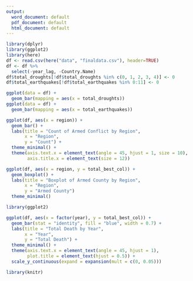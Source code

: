 ```yaml
---
output:
  word_document: default
  pdf_document: default
  html_document: default
---
```


```r
library(dplyr)
library(ggplot2)
library(here)
df <- read.csv(here("data", "finaldata.csv"), header=TRUE)
df <- df %>%
  select(-year_lag, -Country.Name)
df$total_droughts[!df$total_droughts %in% c(0, 1, 2, 3, 4)] <- 0
df$total_earthquakes[!df$total_earthquakes %in% 0:11] <- 0
```


```r
ggplot(data = df) +
  geom_bar(mapping = aes(x = total_droughts))
ggplot(data = df) +
  geom_bar(mapping = aes(x = total_earthquakes))
```


```r

  
ggplot(df, aes(x = region)) +
  geom_bar() +
  labs(title = "Count of Armed Conflict by Region",
       x = "Region",
       y = "Count") +
  theme_minimal() +
  theme(axis.text.x = element_text(angle = 45, hjust = 1, size = 10),
        axis.title.x = element_text(size = 12))


```




```r
ggplot(df, aes(x = region, y = total_best_col)) +
  geom_boxplot() +
  labs(title = "Boxplot of Armed County by Region",
       x = "Region",
       y = "Armed County") 
  theme_minimal()
```

```r
library(ggplot2)

ggplot(df, aes(x = factor(year), y = total_best_col)) +  
  geom_bar(stat = "identity", fill = "blue", width = 0.7) +  
  labs(title = "Total Death by Year",
       x = "Year",
       y = "Total Death") +
  theme_minimal() +
  theme(axis.text.x = element_text(angle = 45, hjust = 1),  
        plot.title = element_text(hjust = 0.5)) +          
  scale_y_continuous(expand = expansion(mult = c(0, 0.05))) 


```


```r
library(knitr)

```

